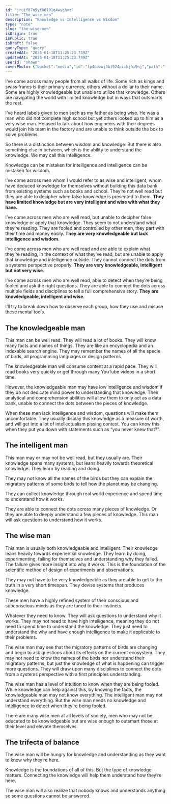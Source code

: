 ```yaml
---
id: "jruif87n5yf80l91g4wyghvz"
title: "The wise men"
description: "Knowledge vs Intelligence vs Wisdom"
type: "note"
slug: "the-wise-men"
isOrigin: true
isPublic: true
isDraft: false
queryType: "query"
createdAt: "2025-01-18T11:25:23.749Z"
updatedAt: "2025-01-18T11:25:23.749Z"
userId: "shawn"
coverPhoto: {"bucket":"media","id":"fp4ndvwj3bt924piikjhi9nj","path":"fp4ndvwj3bt924piikjhi9nj.jpeg","url":null,"alt":"The wise men","caption":"","category":"default"}
---
```


I’ve come across many people from all walks of life. Some rich as kings and swiss francs is their primary currency, others without a dollar to their name. Some are highly knowledgeable but unable to utilize that knowledge. Others are navigating the world with limited knowledge but in ways that outsmarts the rest.

I’ve heard labels given to men such as my father as being wise. He was a man who did not complete high school but yet others looked up to him as a very wise man. He used to talk about how engineers with their degrees would join his team in the factory and are unable to think outside the box to solve problems.

So there is a distinction between wisdom and knowledge. But there is also something else in between, which is the ability to understand the knowledge. We may call this intelligence. 

Knowledge can be mistaken for intelligence and intelligence can be mistaken for wisdom.

I’ve come across men whom I would refer to as wise and intelligent, whom have deduced knowledge for themselves without building this data bank from existing systems such as books and school. They’re not well read but they are able to decipher when false knowledge is presented to them. **They have limited knowledge but are very intelligent and wise with what they have.**

I’ve come across men who are well read, but unable to decipher false knowledge or apply that knowledge. They seem to not understand what they’re reading. They are fooled and controlled by other men, they part with their time and money easily. **They are very knowledgeable but lack intelligence and wisdom.**

I’ve come across men who are well read and are able to explain what they’re reading, in the context of what they’ve read, but are unable to apply that knowledge and intelligence outside. They cannot connect the dots from a systems perspective properly. **They are very knowledgeable, intelligent but not very wise.**

I’ve come across men who are well read, able to detect when they’re being fooled and ask the right questions. They are able to connect the dots across multiple fields and disciplines to tell a full comprehensive story. **They are knowledgeable, intelligent and wise.**

I’ll try to break down how to observe each group, how they use and misuse these mental tools.

## The knowledgeable man

This man can be well read. They will read a lot of books. They will know many facts and names of things. They are like an encyclopedia and an indexable search engine. They may remember the names of all the specie of birds, all programming languages or design patterns.

The knowledgeable man will consume content at a rapid pace. They will read books very quickly or get through many YouTube videos in a short time.

However, the knowledgeable man may have low intelligence and wisdom if they do not dedicate mind power to understanding that knowledge. Their analytical and comprehension abilities will allow them to only act as a data bank, unable to connect the dots between the pieces of knowledge.

When these men lack intelligence and wisdom, questions will make them uncomfortable. They usually display this knowledge as a measure of worth, and will get into a lot of intellectualism pissing contest. You can know this when they put you down with statements such as “you never knew that?”.

## The intelligent man

This man may or may not be well read, but they usually are. Their knowledge spans many systems, but leans heavily towards theoretical knowledge. They learn by reading and doing.

They may not know all the names of the birds but they can explain the migratory patterns of some birds to tell how the planet may be changing.

They can collect knowledge through real world experience and spend time to understand how it works.

They are able to connect the dots across many pieces of knowledge. Or they are able to deeply understand a few pieces of knowledge. This man will ask questions to understand how it works.

## The wise man

This man is usually both knowledgeable and intelligent. Their knowledge leans heavily towards experiential knowledge. They learn by doing, experimenting, failing for themselves and understanding why they failed. The failure gives more insight into why it works. This is the foundation of the scientific method of design of experiments and observations.

They may not have to be very knowledgeable as they are able to get to the truth in a very short timespan. They devise systems that produces knowledge.

These men have a highly refined system of their conscious and subconscious minds as they are tuned to their instincts.

Whatever they need to know. They will ask questions to understand why it works. They may not need to have high intelligence, meaning they do not need to spend time to understand the knowledge. They just need to understand the why and have enough intelligence to make it applicable to their problems.

The wise man may see that the migratory patterns of birds are changing and begin to ask questions about its effects on the current ecosystem. They may not need to know the names of the birds nor understand their migratory patterns, but just the knowledge of what is happening can trigger more questions. They will draw upon many disciplines to connect the dots from a systems perspective with a first principles understanding.

The wise man has a level of intuition to know when they are being fooled. While knowledge can help against this, by knowing the facts, the knowledgeable man may not know everything. The intelligent man may not understand everything. But the wise man needs no knowledge and intelligence to detect when they’re being fooled.

There are many wise men at all levels of society, men who may not be educated to be knowledgeable but are wise enough to outsmart those at their level and elevate themselves.

## The trifecta of balance

The wise man will be hungry for knowledge and understanding as they want to know why they’re here.

Knowledge is the foundations of all of this. But the type of knowledge matters. Connecting the knowledge will help them understand how they’re here.

The wise man will also realize that nobody knows and understands anything so some questions cannot be answered.
